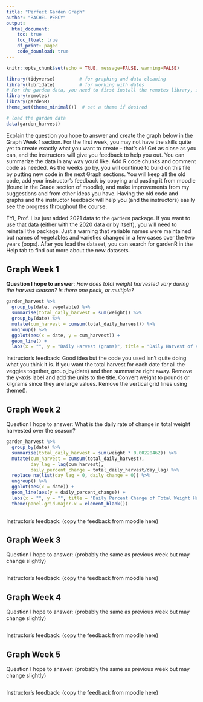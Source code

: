 ```yaml
---
title: "Perfect Garden Graph"
author: "RACHEL PERCY"
output: 
  html_document:
    toc: true
    toc_float: true
    df_print: paged
    code_download: true
---
```


```r
knitr::opts_chunk$set(echo = TRUE, message=FALSE, warning=FALSE)
```

```r
library(tidyverse)         # for graphing and data cleaning
library(lubridate)         # for working with dates
# For the garden data, you need to first install the remotes library, if you haven't already
library(remotes)
library(gardenR)
theme_set(theme_minimal())  # set a theme if desired
```

```r
# load the garden data 
data(garden_harvest)
```

Explain the question you hope to answer and create the graph below in the Graph Week 1 section. For the first week, you may not have the skills quite yet to create exactly what you want to create - that's ok! Get as close as you can, and the instructors will give you feedback to help you out. You can summarize the data in any way you'd like. Add R code chunks and comment code as needed. As the weeks go by, you will continue to build on this file by putting new code in the next Graph sections. You will keep all the old code, add your instructor's feedback by copying and pasting it from moodle (found in the Grade section of moodle), and make improvements from my suggestions and from other ideas you have. Having the old code and graphs and the instructor feedback will help you (and the instructors) easily see the progress throughout the course.

FYI, Prof. Lisa just added 2021 data to the `gardenR` package. If you want to use that data (either with the 2020 data or by itself), you will need to reinstall the package. Just a warning that variable names were maintained but names of vegetables and varieties changed in a few cases over the two years (oops). After you load the dataset, you can search for gardenR in the Help tab to find out more about the new datasets.

## Graph Week 1

**Question I hope to answer**: *How does total weight harvested vary during the harvest season? Is there one peak, or multiple?*

```r
garden_harvest %>% 
  group_by(date, vegetable) %>% 
  summarise(total_daily_harvest = sum(weight)) %>% 
  group_by(date) %>% 
  mutate(cum_harvest = cumsum(total_daily_harvest)) %>% 
  ungroup() %>% 
  ggplot(aes(x = date, y = cum_harvest)) +
  geom_line() +
  labs(x = "", y = "Daily Harvest (grams)", title = "Daily Harvest of Vegetables During Harvest Season")
```

Instructor's feedback: Good idea but the code you used isn't quite doing what you think it is. If you want the total harvest for each date for all the veggies together, group_by(date) and then summarize right away. Remove the y-axis label and add the units to the title. Convert weight to pounds or kilgrams since they are large values. Remove the vertical grid lines using theme().

## Graph Week 2

Question I hope to answer: What is the daily rate of change in total weight harvested over the season?

```r
garden_harvest %>% 
  group_by(date) %>% 
  summarise(total_daily_harvest = sum(weight * 0.00220462)) %>% 
  mutate(cum_harvest = cumsum(total_daily_harvest),
         day_lag = lag(cum_harvest),
         daily_percent_change = total_daily_harvest/day_lag) %>% 
  replace_na(list(day_lag = 0, daily_change = 0)) %>% 
  ungroup() %>% 
  ggplot(aes(x = date)) +
  geom_line(aes(y = daily_percent_change)) +
  labs(x = "", y = "", title = "Daily Percent Change of Total Weight Harvested Over the Season") +
  theme(panel.grid.major.x = element_blank())
  
```

Instructor's feedback: (copy the feedback from moodle here)

## Graph Week 3

Question I hope to answer: (probably the same as previous week but may change slightly)

```r

```

Instructor's feedback: (copy the feedback from moodle here)

## Graph Week 4

Question I hope to answer: (probably the same as previous week but may change slightly)

```r

```

Instructor's feedback: (copy the feedback from moodle here)

## Graph Week 5

Question I hope to answer: (probably the same as previous week but may change slightly)

```r

```

Instructor's feedback: (copy the feedback from moodle here)

